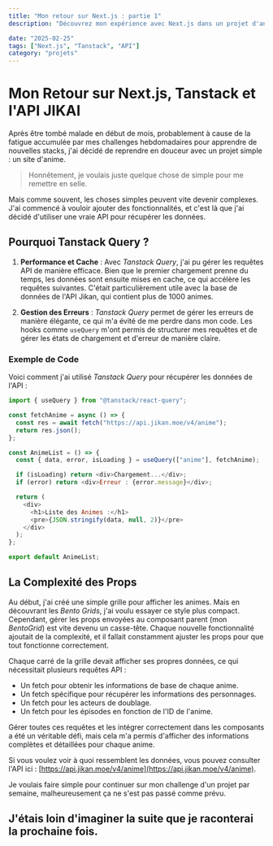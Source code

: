 ```yaml
---
title: "Mon retour sur Next.js : partie 1"
description: "Découvrez mon expérience avec Next.js dans un projet d'anime, où j'ai exploré les défis et les solutions pour créer une application performante et réactive."

date: "2025-02-25"
tags: ["Next.js", "Tanstack", "API"]
category: "projets"
---
```


# Mon Retour sur Next.js, Tanstack et l'API JIKAI

Après être tombé malade en début de mois, probablement à cause de la fatigue accumulée par mes challenges hebdomadaires pour apprendre de nouvelles stacks, j'ai décidé de reprendre en douceur avec un projet simple : un site d'anime.

> Honnêtement, je voulais juste quelque chose de simple pour me remettre en selle.

Mais comme souvent, les choses simples peuvent vite devenir complexes. J'ai commencé à vouloir ajouter des fonctionnalités, et c'est là que j'ai décidé d'utiliser une vraie API pour récupérer les données.

## Pourquoi Tanstack Query ?

1. **Performance et Cache** : Avec _Tanstack Query_, j'ai pu gérer les requêtes API de manière efficace. Bien que le premier chargement prenne du temps, les données sont ensuite mises en cache, ce qui accélère les requêtes suivantes. C'était particulièrement utile avec la base de données de l'API Jikan, qui contient plus de 1000 animes.

2. **Gestion des Erreurs** : _Tanstack Query_ permet de gérer les erreurs de manière élégante, ce qui m'a évité de me perdre dans mon code. Les hooks comme `useQuery` m'ont permis de structurer mes requêtes et de gérer les états de chargement et d'erreur de manière claire.

### Exemple de Code

Voici comment j'ai utilisé _Tanstack Query_ pour récupérer les données de l'API :

```javascript
import { useQuery } from "@tanstack/react-query";

const fetchAnime = async () => {
  const res = await fetch("https://api.jikan.moe/v4/anime");
  return res.json();
};

const AnimeList = () => {
  const { data, error, isLoading } = useQuery(["anime"], fetchAnime);

  if (isLoading) return <div>Chargement...</div>;
  if (error) return <div>Erreur : {error.message}</div>;

  return (
    <div>
      <h1>Liste des Animes :</h1>
      <pre>{JSON.stringify(data, null, 2)}</pre>
    </div>
  );
};

export default AnimeList;
```

## La Complexité des Props

Au début, j'ai créé une simple grille pour afficher les animes. Mais en découvrant les _Bento Grids_, j'ai voulu essayer ce style plus compact. Cependant, gérer les props envoyées au composant parent (mon _BentoGrid_) est vite devenu un casse-tête. Chaque nouvelle fonctionnalité ajoutait de la complexité, et il fallait constamment ajuster les props pour que tout fonctionne correctement.

Chaque carré de la grille devait afficher ses propres données, ce qui nécessitait plusieurs requêtes API :

- Un fetch pour obtenir les informations de base de chaque anime.
- Un fetch spécifique pour récupérer les informations des personnages.
- Un fetch pour les acteurs de doublage.
- Un fetch pour les épisodes en fonction de l'ID de l'anime.

Gérer toutes ces requêtes et les intégrer correctement dans les composants a été un véritable défi, mais cela m'a permis d'afficher des informations complètes et détaillées pour chaque anime.

Si vous voulez voir à quoi ressemblent les données, vous pouvez consulter l'API ici : [https://api.jikan.moe/v4/anime](https://api.jikan.moe/v4/anime).

Je voulais faire simple pour continuer sur mon challenge d'un projet par semaine, malheureusement ça ne s'est pas passé comme prévu.

## J'étais loin d'imaginer la suite que je raconterai la prochaine fois.
